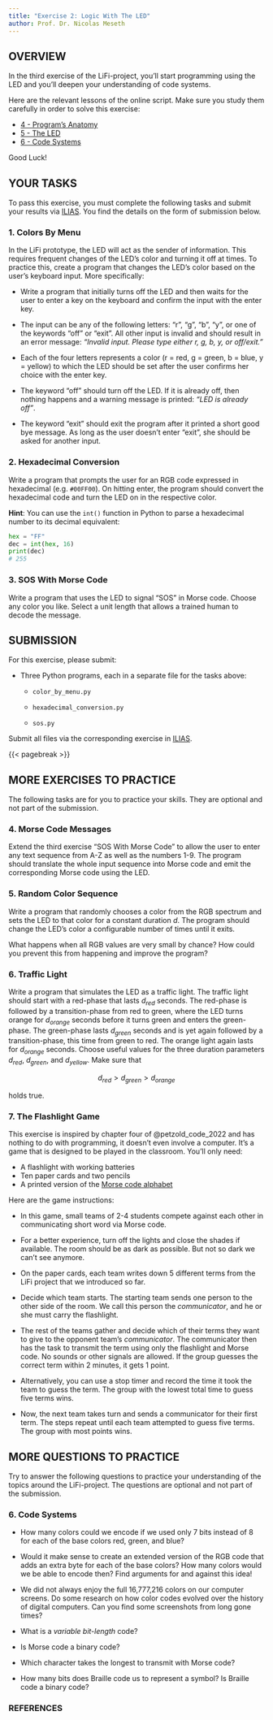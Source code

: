 ```yaml
---
title: "Exercise 2: Logic With The LED"
author: Prof. Dr. Nicolas Meseth
---
```


## OVERVIEW

In the third exercise of the LiFi-project, you'll start programming using the LED and you'll deepen your understanding of code systems.

Here are the relevant lessons of the online script. Make sure you study them carefully in order to solve this exercise:

-   [4 - Program's Anatomy](https://lifi.datalit.de/lifi-project/programs-anatomy)
-   [5 - The LED](https://lifi.datalit.de/lifi-project/the-led)
-   [6 - Code Systems](https://lifi.datalit.de/lifi-project/code-systems)

Good Luck!

## YOUR TASKS

To pass this exercise, you must complete the following tasks and submit your results via [ILIAS](https://lms.hs-osnabrueck.de). You find the details on the form of submission below.

### 1. Colors By Menu

In the LiFi prototype, the LED will act as the sender of information. This requires frequent changes of the LED's color and turning it off at times. To practice this, create a program that changes the LED's color based on the user's keyboard input. More specifically:

-   Write a program that initially turns off the LED and then waits for the user to enter a key on the keyboard and confirm the input with the enter key.

-   The input can be any of the following letters: "r", "g", "b", "y", or one of the keywords "off" or "exit". All other input is invalid and should result in an error message: *"Invalid input. Please type either r, g, b, y, or off/exit."*

-   Each of the four letters represents a color (r = red, g = green, b = blue, y = yellow) to which the LED should be set after the user confirms her choice with the enter key.

-   The keyword "off" should turn off the LED. If it is already off, then nothing happens and a warning message is printed: *"LED is already off"*.

-   The keyword "exit" should exit the program after it printed a short good bye message. As long as the user doesn't enter "exit", she should be asked for another input.

### 2. Hexadecimal Conversion

Write a program that prompts the user for an RGB code expressed in hexadecimal (e.g. `#00FF00`). On hitting enter, the program should convert the hexadecimal code and turn the LED on in the respective color.

**Hint**: You can use the `int()` function in Python to parse a hexadecimal number to its decimal equivalent:

``` python
hex = "FF"
dec = int(hex, 16)
print(dec)
# 255
```

### 3. SOS With Morse Code

Write a program that uses the LED to signal "SOS" in Morse code. Choose any color you like. Select a unit length that allows a trained human to decode the message.

## SUBMISSION

For this exercise, please submit:

-   Three Python programs, each in a separate file for the tasks above:

    -   `color_by_menu.py`

    -   `hexadecimal_conversion.py`

    -   `sos.py`

Submit all files via the corresponding exercise in [ILIAS](https://lms.hs-osnabrueck.de).

{{< pagebreak >}}

## MORE EXERCISES TO PRACTICE

The following tasks are for you to practice your skills. They are optional and not part of the submission.

### 4. Morse Code Messages

Extend the third exercise "SOS With Morse Code" to allow the user to enter any text sequence from A-Z as well as the numbers 1-9. The program should translate the whole input sequence into Morse code and emit the corresponding Morse code using the LED.


### 5. Random Color Sequence

Write a program that randomly chooses a color from the RGB spectrum and sets the LED to that color for a constant duration $d$. The program should change the LED's color a configurable number of times until it exits.

What happens when all RGB values are very small by chance? How could you prevent this from happening and improve the program?

### 6. Traffic Light

Write a program that simulates the LED as a traffic light. The traffic light should start with a red-phase that lasts $d_{red}$ seconds. The red-phase is followed by a transition-phase from red to green, where the LED turns orange for $d_{orange}$ seconds before it turns green and enters the green-phase. The green-phase lasts $d_{green}$ seconds and is yet again followed by a transition-phase, this time from green to red. The orange light again lasts for $d_{orange}$ seconds. Choose useful values for the three duration parameters $d_{red}$, $d_{green}$, and $d_{yellow}$. Make sure that

$$d_{red} > d_{green} > d_{orange}$$

holds true.

### 7. The Flashlight Game

This exercise is inspired by chapter four of @petzold_code_2022 and has nothing to do with programming, it doesn't even involve a computer. It's a game that is designed to be played in the classroom. You'll only need:

- A flashlight with working batteries
- Ten paper cards and two pencils
- A printed version of the [Morse code alphabet](https://rsgb.org/main/files/2012/10/Morse_Code_Sheet_01.pdf)

Here are the game instructions:

- In this game, small teams of 2-4 students compete against each other in communicating short word via Morse code.

- For a better experience, turn off the lights and close the shades if available. The room should be as dark as possible. But not so dark we can't see anymore.

- On the paper cards, each team writes down 5 different terms from the LiFi project that we introduced so far. 

- Decide which team starts. The starting team sends one person to the other side of the room. We call this person the *communicator*, and he or she must carry the flashlight. 

- The rest of the teams gather and decide which of their terms they want to give to the opponent team's *communicator*. The communicator then has the task to transmit the term using only the flashlight and Morse code. No sounds or other signals are allowed. If the group guesses the correct term within 2 minutes, it gets 1 point. 

- Alternatively, you can use a stop timer and record the time it took the team to guess the term. The group with the lowest total time to guess five terms wins.

- Now, the next team takes turn and sends a communicator for their first term. The steps repeat until each team attempted to guess five terms. The group with most points wins.


## MORE QUESTIONS TO PRACTICE

Try to answer the following questions to practice your understanding of the topics around the LiFi-project. The questions are optional and not part of the submission.

### 6. Code Systems

-   How many colors could we encode if we used only 7 bits instead of 8 for each of the base colors red, green, and blue?

-   Would it make sense to create an extended version of the RGB code that adds an extra byte for each of the base colors? How many colors would we be able to encode then? Find arguments for and against this idea!

-   We did not always enjoy the full 16,777,216 colors on our computer screens. Do some research on how color codes evolved over the history of digital computers. Can you find some screenshots from long gone times?

-   What is a *variable bit-length* code?

-   Is Morse code a binary code?

-   Which character takes the longest to transmit with Morse code?

-   How many bits does Braille code us to represent a symbol? Is Braille code a binary code?

### REFERENCES

::: {#refs}
:::
